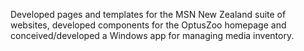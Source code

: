 
Developed pages and templates for the MSN New Zealand suite of websites, developed components for the OptusZoo homepage and conceived/developed a Windows app for managing media inventory.
